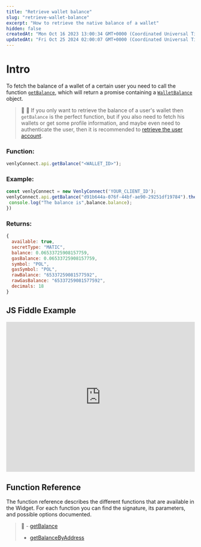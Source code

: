 ```yaml
---
title: "Retrieve wallet balance"
slug: "retrieve-wallet-balance"
excerpt: "How to retrieve the native balance of a wallet"
hidden: false
createdAt: "Mon Oct 16 2023 13:00:34 GMT+0000 (Coordinated Universal Time)"
updatedAt: "Fri Oct 25 2024 02:00:07 GMT+0000 (Coordinated Universal Time)"
---
```

# Intro

To fetch the balance of a wallet of a certain user you need to call the function [`getBalance`](https://venly.readme.io/docs/getbalance), which will return a promise containing a [`WalletBalance`](https://venly.readme.io/docs/walletbalance) object.

> 📘 🧙 If you only want to retrieve the balance of a user's wallet then `getBalance` is the perfect function, but if you also need to fetch his wallets or get some profile information, and maybe even need to authenticate the user, then it is recommended to [retrieve the user account](https://venly.readme.io/docs/retrieve-a-user-account).

### Function:

```javascript
venlyConnect.api.getBalance("<WALLET_ID>");
```

### Example:

```javascript
const venlyConnect = new VenlyConnect('YOUR_CLIENT_ID'); 
venlyConnect.api.getBalance("d91b644a-076f-44bf-ae90-29251df19784").then((balance) => {
 console.log("The balance is",balance.balance);
})
```

### Returns:

```javascript
{
  available: true,
  secretType: "MATIC",
  balance: 0.06533725908157759,
  gasBalance: 0.06533725908157759,
  symbol: "POL",
  gasSymbol: "POL",
  rawBalance: "65337259081577592",
  rawGasBalance: "65337259081577592",
  decimals: 18
}
```

## JS Fiddle Example

<iframe src="https://jsfiddle.net/abdullah066/1pn8ehsj/embedded/" width="100%" height="400" frameborder="0"></iframe>


## Function Reference

The function reference describes the different functions that are available in the Widget. For each function you can find the signature, its parameters, and possible options documented.

> 📘 - [getBalance](https://venly.readme.io/docs/getbalance)
> - [getBalanceByAddress](https://venly.readme.io/docs/getbalancebyaddress)
